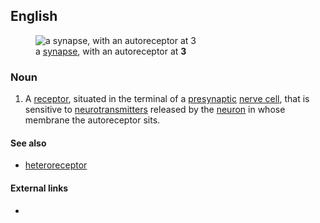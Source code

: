 ==English==
[[Image:Synapse diag1.svg|right|thumb|a [[synapse]], with an autoreceptor at '''3''']]
===Noun===
{{en-noun}}

# A [[receptor]], situated in the terminal of a [[presynaptic]] [[nerve cell]], that is sensitive to [[neurotransmitter]]s released by the [[neuron]] in whose membrane the autoreceptor sits.

====See also====
* [[heteroreceptor]]

====External links====
* {{pedia}}